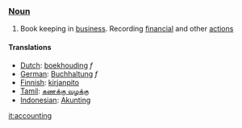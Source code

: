 === [[Noun]] ===

#Book keeping in [[business]]. Recording [[financial]] and other [[action]]s

==== Translations ====

*[[Dutch]]: [[boekhouding]] ''f''
*[[German]]: [[Buchhaltung]] ''f''
*[[Finnish]]: [[kirjanpito]]
*[[Tamil]]: [[கணக்கு வழக்கு]]
*[[Indonesian]]: [[Akunting]]

[[it:accounting]]